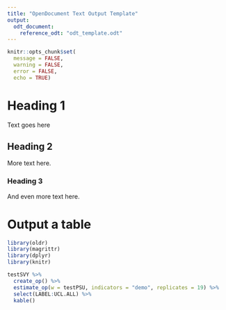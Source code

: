 ```yaml
---
title: "OpenDocument Text Output Template"
output: 
  odt_document:
    reference_odt: "odt_template.odt"
---
```


```r
knitr::opts_chunk$set(
  message = FALSE,
  warning = FALSE,
  error = FALSE,
  echo = TRUE)
```

# Heading 1

Text goes here

## Heading 2

More text here.

### Heading 3

And even more text here.

# Output a table

```r
library(oldr)
library(magrittr)
library(dplyr)
library(knitr)

testSVY %>%
  create_op() %>%
  estimate_op(w = testPSU, indicators = "demo", replicates = 19) %>%
  select(LABEL:UCL.ALL) %>%
  kable()
```
